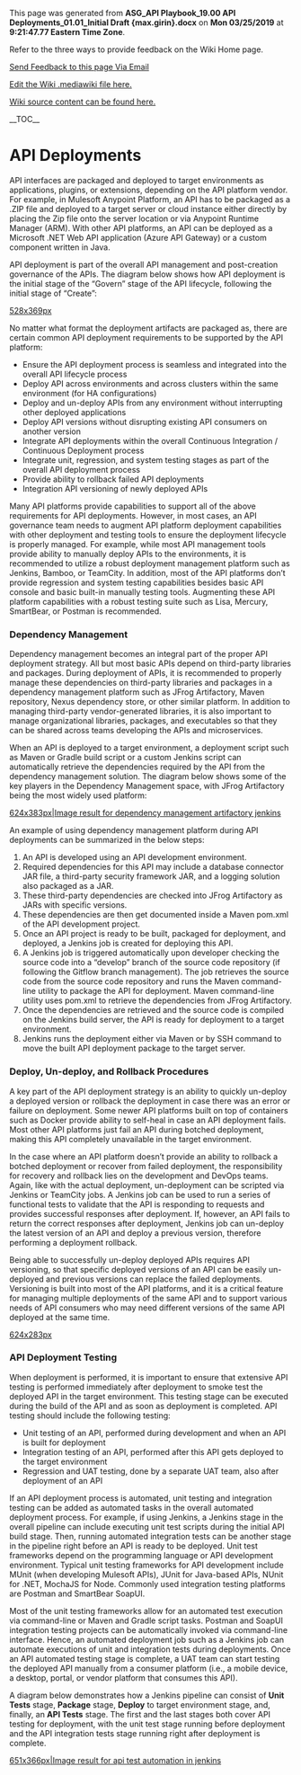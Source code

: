 ﻿<p>This page was generated from <b>ASG_API Playbook_19.00 API Deployments_01.01_Initial Draft {max.girin}.docx</b> on <b>Mon 03/25/2019</b> at <b> 9:21:47.77 Eastern Time Zone</b>.</p>
<p>Refer to the three ways to provide feedback on the Wiki Home page.</p>
<p><a href="mailto:ronald.opperman@va.gov;paul.marshall4@va.gov?subject=ASG_API Playbook_19.00 API Deployments_01.01_Initial Draft {max.girin}">Send Feedback to this page Via Email</a></p>
<p><a href="https://github.com/department-of-veterans-affairs/ES-ASG/tree/master/Projects/ES%20ASG/ES%20ASG%20API%20Playbook%20Project/Content/19.00%20ASG_API%20Playbook_API%20Deployments_Section/19.00 ASG_API Playbook_API Deployments_Section.mediawiki">Edit the Wiki .mediawiki file here.</a></p>
<p><a href=https://github.com/department-of-veterans-affairs/ES-ASG/tree/master/Projects/ES%20ASG/ES%20ASG%20API%20Playbook%20Project/Content/19.00%20ASG_API%20Playbook_API%20Deployments_Section>Wiki source content can be found here.</a></p>
<p>__TOC__</p>
= API Deployments =

API interfaces are packaged and deployed to target environments as applications, plugins, or extensions, depending on the API platform vendor. For example, in Mulesoft Anypoint Platform, an API has to be packaged as a .ZIP file and deployed to a target server or cloud instance either directly by placing the Zip file onto the server location or via Anypoint Runtime Manager (ARM). With other API platforms, an API can be deployed as a Microsoft .NET Web API application (Azure API Gateway) or a custom component written in Java.

API deployment is part of the overall API management and post-creation governance of the APIs. The diagram below shows how API deployment is the initial stage of the “Govern” stage of the API lifecycle, following the initial stage of “Create”:

[[https://github.com/department-of-veterans-affairs/ES-ASG/raw/master/Projects/ES%20ASG/ES%20ASG%20API%20Playbook%20Project/Content/19.00%20ASG_API%20Playbook_API%20Deployments_Section/media/image1.png|528x369px]]

No matter what format the deployment artifacts are packaged as, there are certain common API deployment requirements to be supported by the API platform:

* Ensure the API deployment process is seamless and integrated into the overall API lifecycle process
* Deploy API across environments and across clusters within the same environment (for HA configurations)
* Deploy and un-deploy APIs from any environment without interrupting other deployed applications
* Deploy API versions without disrupting existing API consumers on another version
* Integrate API deployments within the overall Continuous Integration / Continuous Deployment process
* Integrate unit, regression, and system testing stages as part of the overall API deployment process
* Provide ability to rollback failed API deployments
* Integration API versioning of newly deployed APIs

Many API platforms provide capabilities to support all of the above requirements for API deployments. However, in most cases, an API governance team needs to augment API platform deployment capabilities with other deployment and testing tools to ensure the deployment lifecycle is properly managed. For example, while most API management tools provide ability to manually deploy APIs to the environments, it is recommended to utilize a robust deployment management platform such as Jenkins, Bamboo, or TeamCity. In addition, most of the API platforms don’t provide regression and system testing capabilities besides basic API console and basic built-in manually testing tools. Augmenting these API platform capabilities with a robust testing suite such as Lisa, Mercury, SmartBear, or Postman is recommended.

=== Dependency Management ===

Dependency management becomes an integral part of the proper API deployment strategy. All but most basic APIs depend on third-party libraries and packages. During deployment of APIs, it is recommended to properly manage these dependencies on third-party libraries and packages in a dependency management platform such as JFrog Artifactory, Maven repository, Nexus dependency store, or other similar platform. In addition to managing third-party vendor-generated libraries, it is also important to manage organizational libraries, packages, and executables so that they can be shared across teams developing the APIs and microservices.

When an API is deployed to a target environment, a deployment script such as Maven or Gradle build script or a custom Jenkins script can automatically retrieve the dependencies required by the API from the dependency management solution. The diagram below shows some of the key players in the Dependency Management space, with JFrog Artifactory being the most widely used platform:

[[https://github.com/department-of-veterans-affairs/ES-ASG/raw/master/Projects/ES%20ASG/ES%20ASG%20API%20Playbook%20Project/Content/19.00%20ASG_API%20Playbook_API%20Deployments_Section/media/image2.png|624x383px|Image result for dependency management artifactory jenkins]]

An example of using dependency management platform during API deployments can be summarized in the below steps:

# An API is developed using an API development environment.
# Required dependencies for this API may include a database connector JAR file, a third-party security framework JAR, and a logging solution also packaged as a JAR.
# These third-party dependencies are checked into JFrog Artifactory as JARs with specific versions.
# These dependencies are then get documented inside a Maven pom.xml of the API development project.
# Once an API project is ready to be built, packaged for deployment, and deployed, a Jenkins job is created for deploying this API.
# A Jenkins job is triggered automatically upon developer checking the source code into a “develop” branch of the source code repository (if following the Gitflow branch management). The job retrieves the source code from the source code repository and runs the Maven command-line utility to package the API for deployment. Maven command-line utility uses pom.xml to retrieve the dependencies from JFrog Artifactory.
# Once the dependencies are retrieved and the source code is compiled on the Jenkins build server, the API is ready for deployment to a target environment.
# Jenkins runs the deployment either via Maven or by SSH command to move the built API deployment package to the target server.

=== Deploy, Un-deploy, and Rollback Procedures ===

A key part of the API deployment strategy is an ability to quickly un-deploy a deployed version or rollback the deployment in case there was an error or failure on deployment. Some newer API platforms built on top of containers such as Docker provide ability to self-heal in case an API deployment fails. Most other API platforms just fail an API during botched deployment, making this API completely unavailable in the target environment.

In the case where an API platform doesn’t provide an ability to rollback a botched deployment or recover from failed deployment, the responsibility for recovery and rollback lies on the development and DevOps teams. Again, like with the actual deployment, un-deployment can be scripted via Jenkins or TeamCity jobs. A Jenkins job can be used to run a series of functional tests to validate that the API is responding to requests and provides successful responses after deployment. If, however, an API fails to return the correct responses after deployment, Jenkins job can un-deploy the latest version of an API and deploy a previous version, therefore performing a deployment rollback.

Being able to successfully un-deploy deployed APIs requires API versioning, so that specific deployed versions of an API can be easily un-deployed and previous versions can replace the failed deployments. Versioning is built into most of the API platforms, and it is a critical feature for managing multiple deployments of the same API and to support various needs of API consumers who may need different versions of the same API deployed at the same time.

[[https://github.com/department-of-veterans-affairs/ES-ASG/raw/master/Projects/ES%20ASG/ES%20ASG%20API%20Playbook%20Project/Content/19.00%20ASG_API%20Playbook_API%20Deployments_Section/media/image3.png|624x283px]]

=== API Deployment Testing ===

When deployment is performed, it is important to ensure that extensive API testing is performed immediately after deployment to smoke test the deployed API in the target environment. This testing stage can be executed during the build of the API and as soon as deployment is completed. API testing should include the following testing:

* Unit testing of an API, performed during development and when an API is built for deployment
* Integration testing of an API, performed after this API gets deployed to the target environment
* Regression and UAT testing, done by a separate UAT team, also after deployment of an API

If an API deployment process is automated, unit testing and integration testing can be added as automated tasks in the overall automated deployment process. For example, if using Jenkins, a Jenkins stage in the overall pipeline can include executing unit test scripts during the initial API build stage. Then, running automated integration tests can be another stage in the pipeline right before an API is ready to be deployed. Unit test frameworks depend on the programming language or API development environment. Typical unit testing frameworks for API development include MUnit (when developing Mulesoft APIs), JUnit for Java-based APIs, NUnit for .NET, MochaJS for Node. Commonly used integration testing platforms are Postman and SmartBear SoapUI.

Most of the unit testing frameworks allow for an automated test execution via command-line or Maven and Gradle script tasks. Postman and SoapUI integration testing projects can be automatically invoked via command-line interface. Hence, an automated deployment job such as a Jenkins job can automate executions of unit and integration tests during deployments. Once an API automated testing stage is complete, a UAT team can start testing the deployed API manually from a consumer platform (i.e., a mobile device, a desktop, portal, or vendor platform that consumes this API).

A diagram below demonstrates how a Jenkins pipeline can consist of '''Unit Tests''' stage, '''Package''' stage, '''Deploy''' to target environment stage, and, finally, an '''API Tests''' stage. The first and the last stages both cover API testing for deployment, with the unit test stage running before deployment and the API integration tests stage running right after deployment is complete.

[[https://github.com/department-of-veterans-affairs/ES-ASG/raw/master/Projects/ES%20ASG/ES%20ASG%20API%20Playbook%20Project/Content/19.00%20ASG_API%20Playbook_API%20Deployments_Section/media/image4.png|651x366px|Image result for api test automation in jenkins]]







